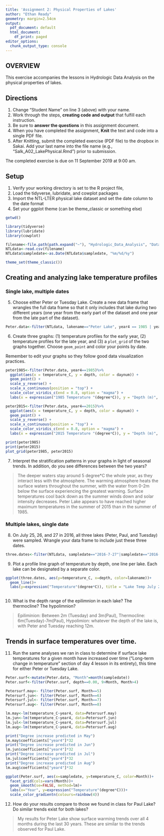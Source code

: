 ```yaml
---
title: 'Assignment 2: Physical Properties of Lakes'
author: "Ethan Ready"
geometry: margin=2.54cm
output:
  pdf_document: default
  html_document:
    df_print: paged
editor_options:
  chunk_output_type: console
---
```


## OVERVIEW

This exercise accompanies the lessons in Hydrologic Data Analysis on the physical properties of lakes. 

## Directions
1. Change "Student Name" on line 3 (above) with your name.
3. Work through the steps, **creating code and output** that fulfill each instruction.
4. Be sure to **answer the questions** in this assignment document.
6. When you have completed the assignment, **Knit** the text and code into a single PDF file.
8. After Knitting, submit the completed exercise (PDF file) to the dropbox in Sakai. Add your last name into the file name (e.g., "Salk_A02_LakePhysical.Rmd") prior to submission.

The completed exercise is due on 11 September 2019 at 9:00 am.

## Setup

1. Verify your working directory is set to the R project file, 
2. Load the tidyverse, lubridate, and cowplot packages
3. Import the NTL-LTER physical lake dataset and set the date column to the date format
4. Set your ggplot theme (can be theme_classic or something else)

```r
getwd()

library(tidyverse)
library(lubridate)
library(cowplot)

filename<-file.path(path.expand("~"), "Hydrologic_Data_Analysis", "Data", "Raw","NTL-LTER_Lake_ChemistryPhysics_Raw.csv")
NTLdata<-read.csv(filename)
NTLdata$sampledate<-as.Date(NTLdata$sampledate, "%m/%d/%y")

theme_set(theme_classic())


```

## Creating and analyzing lake temperature profiles

### Single lake, multiple dates

5. Choose either Peter or Tuesday Lake. Create a new data frame that wrangles the full data frame so that it only includes that lake during two different years (one year from the early part of the dataset and one year from the late part of the dataset).

```r
Peter.data<-filter(NTLdata, lakename=="Peter Lake", year4 == 1985 | year4==2015)

```

6. Create three graphs: (1) temperature profiles for the early year, (2) temperature profiles for the late year, and (3) a `plot_grid` of the two graphs together. Choose `geom_point` and color your points by date. 

Remember to edit your graphs so they follow good data visualization practices.

```r
peter1985<-filter(Peter.data, year4==1985)%>%
  ggplot(aes(x = temperature_C, y = depth, color = daynum)) +
  geom_point() +
  scale_y_reverse() +
  scale_x_continuous(position = "top") +
  scale_color_viridis_c(end = 0.8, option = "magma") +
  labs(x = expression("1985 Temperature "(degree*C)), y = "Depth (m)", color="Day")

peter2015<-filter(Peter.data, year4==2015)%>%
  ggplot(aes(x = temperature_C, y = depth, color = daynum)) +
  geom_point() +
  scale_y_reverse() +
  scale_x_continuous(position = "top") +
  scale_color_viridis_c(end = 0.8, option = "magma") +
  labs(x = expression("2015 Temperature "(degree*C)), y = "Depth (m)", color= "Day")

print(peter1985)
print(peter2015)
plot_grid(peter1985, peter2015)


```

7. Interpret the stratification patterns in your graphs in light of seasonal trends. In addition, do you see differences between the two years?

> The deeper waters stay around 5 degree*C the whole year, as they interact less with the atmosphere. The warming atmosphere heats the surface waters throughout the summer, with the water from 0-2m below the surface experiencing the greatest warming. Surface temperatures cool back down as the summer winds down and solar intensity decreases. Peter Lake appears to have reached higher maximum temperatures in the summer of 2015 than in the summer of 1985.

### Multiple lakes, single date 

8. On July 25, 26, and 27 in 2016, all three lakes (Peter, Paul, and Tuesday) were sampled. Wrangle your data frame to include just these three dates.

```r
three.dates<-filter(NTLdata, sampledate=="2016-7-27"|sampledate=="2016-7-26"|sampledate=="2016-7-25")
```

9. Plot a profile line graph of temperature by depth, one line per lake. Each lake can be designated by a separate color.

```r
ggplot(three.dates, aes(y=temperature_C, x=depth, color=lakename))+
  geom_line()+
  labs(y=expression("Temperature"(degree*C)), title = "Lake Temp July 25-27 2016")
  
```

10. What is the depth range of the epilimnion in each lake? The thermocline? The hypolimnion?

> Epiliminion: Between 2m (Tuesday) and 3m(Paul), Thermocline: 6m(Tuesday)-7m(Paul), Hypolimion: whatever the depth of the lake is, with Peter and Tuesday reaching 12m.


## Trends in surface temperatures over time. 
11. Run the same analyses we ran in class to determine if surface lake temperatures for a given month have increased over time ("Long-term change in temperature" section of day 4 lesson in its entirety), this time for either Peter or Tuesday Lake. 

```r
Peter.surf<-mutate(Peter.data, "Month"=month(sampledate))
Peter.surf<-filter(Peter.surf, depth==0.00, 9>Month, Month>4)

Petersurf.may<- filter(Peter.surf, Month==5)
Petersurf.jun<- filter(Peter.surf, Month==6)
Petersurf.jul<- filter(Peter.surf, Month==7)
Petersurf.aug<- filter(Peter.surf, Month==8)

lm.may<-lm(temperature_C~year4, data=Petersurf.may)
lm.jun<-lm(temperature_C~year4, data=Petersurf.jun)
lm.jul<-lm(temperature_C~year4, data=Petersurf.jul)
lm.aug<-lm(temperature_C~year4, data=Petersurf.aug)

print("Degree increase predicted in May")
lm.may$coefficients["year4"]*32
print("Degree increase predicted in Jun")
lm.jun$coefficients["year4"]*32
print("Degree increase predicted in Jul")
lm.jul$coefficients["year4"]*32
print("Degree increase predicted in Aug")
lm.aug$coefficients["year4"]*32

ggplot(Peter.surf, aes(x=sampledate, y=temperature_C, color=Month))+
  facet_grid(cols=vars(Month))+
  geom_smooth(se=FALSE, method=lm)+
  labs(x="Year", y=expression("Temperature"(degree*C)))+
  scale_color_gradientn(colours=rainbow(4))
```

12. How do your results compare to those we found in class for Paul Lake? Do similar trends exist for both lakes?

> My results for Peter Lake show surface warming trends over all 4 months during the last 30 years. These are similar to the trends observed for Paul Lake.
